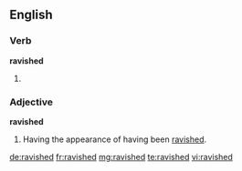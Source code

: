 ==English==

===Verb===
'''ravished'''

# {{en-past of|ravish}}

===Adjective===
'''ravished'''

# Having the appearance of having been [[ravished]].

[[de:ravished]]
[[fr:ravished]]
[[mg:ravished]]
[[te:ravished]]
[[vi:ravished]]